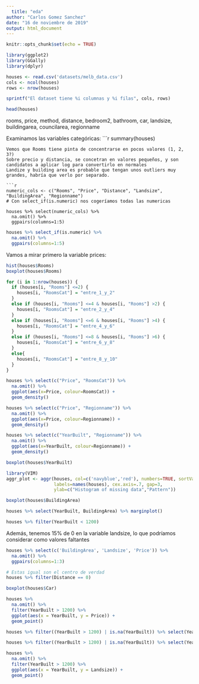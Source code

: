 ```yaml
---
  title: "eda"
author: "Carlos Gomez Sanchez"
date: "16 de noviembre de 2019"
output: html_document
---
```

  
  ```r
knitr::opts_chunk$set(echo = TRUE)
```


```r
library(ggplot2)
library(GGally)
library(dplyr)
```

```r
houses <- read.csv('datasets/melb_data.csv')
cols <- ncol(houses)
rows <- nrow(houses)

sprintf("El dataset tiene %i columnas y %i filas", cols, rows)

head(houses)

```

rooms, price, method, distance,
bedroom2, bathroom, car, landsize,
buildingarea, councilarea, regionname

Examinamos las variables categóricas:
  ```r
summary(houses)

```
Vemos que Rooms tiene pinta de concentrarse en pocos valores (1, 2, 3?)
Sobre precio y distancia, se concetran en valores pequeños, y son candidatos a aplicar log para convertirlo en normales
Landize y building area es probable que tengan unos outliers muy grandes, habría que verlo por separado.

```r
numeric_cols <- c("Rooms", "Price", "Distance", "Landsize", "BuildingArea", "Regionname")
# Con select_if(is.numeric) nos cogeríamos todas las numericas

houses %>% select(numeric_cols) %>%
  na.omit() %>%
  ggpairs(columns=1:5)
```

```r
houses %>% select_if(is.numeric) %>%
  na.omit() %>%
  ggpairs(columns=1:5)
```


Vamos a mirar primero la variable prices:
  
  
  
  ```r
hist(houses$Rooms)
boxplot(houses$Rooms)
```
```r
for (i in 1:nrow(houses)) {
  if (houses[i, "Rooms"] <=2) {
    houses[i, "RoomsCat"] = "entre_1_y_2"
  }
  else if (houses[i, "Rooms"] <=4 & houses[i, "Rooms"] >2) {
    houses[i, "RoomsCat"] = "entre_2_y_4"
  }
  else if (houses[i, "Rooms"] <=6 & houses[i, "Rooms"] >4) {
    houses[i, "RoomsCat"] = "entre_4_y_6"
  }
  else if (houses[i, "Rooms"] <=8 & houses[i, "Rooms"] >6) {
    houses[i, "RoomsCat"] = "entre_6_y_8"
  }
  else{
    houses[i, "RoomsCat"] = "entre_8_y_10"
  }
}
```

```r
houses %>% select(c("Price", "RoomsCat")) %>%
  na.omit() %>%
  ggplot(aes(x=Price, colour=RoomsCat)) +
  geom_density()
```


```r

houses %>% select(c("Price", "Regionname")) %>%
  na.omit() %>%
  ggplot(aes(x=Price, colour=Regionname)) +
  geom_density()

```
```r
houses %>% select(c("YearBuilt", "Regionname")) %>%
  na.omit() %>%
  ggplot(aes(x=YearBuilt, colour=Regionname)) +
  geom_density()
```



```r
boxplot(houses$YearBuilt)
```



```r
library(VIM)
aggr_plot <- aggr(houses, col=c('navyblue','red'), numbers=TRUE, sortVars=TRUE,
                  labels=names(houses), cex.axis=.7, gap=3, 
                  ylab=c("Histogram of missing data","Pattern"))

```

```r
boxplot(houses$BuildingArea)
```

```r
houses %>% select(YearBuilt, BuildingArea) %>% marginplot()
```

```r
houses %>% filter(YearBuilt < 1200)
```
Además, tenemos 15% de 0 en la variable landsize, lo que podríamos considerar como valores faltantes

```r
houses %>% select(c('BuildingArea', 'Landsize', 'Price')) %>%
  na.omit() %>%
  ggpairs(columns=1:3)
```

```r
# Estas igual son el centro de verdad
houses %>% filter(Distance == 0)
```

```r
boxplot(houses$Car)
```
```r
houses %>%
  na.omit() %>%
  filter(YearBuilt > 1200) %>%
  ggplot(aes(x = YearBuilt, y = Price)) +
  geom_point()
```

```r
houses %>% filter((YearBuilt > 1200) | is.na(YearBuilt)) %>% select(YearBuilt, Price) %>% marginplot()
```

```r
houses %>% filter((YearBuilt > 1200) | is.na(YearBuilt)) %>% select(YearBuilt, Landsize) %>% marginplot()
```


```r


houses %>%
  na.omit() %>%
  filter(YearBuilt > 1200) %>%
  ggplot(aes(x = YearBuilt, y = Landsize)) +
  geom_point()
```






